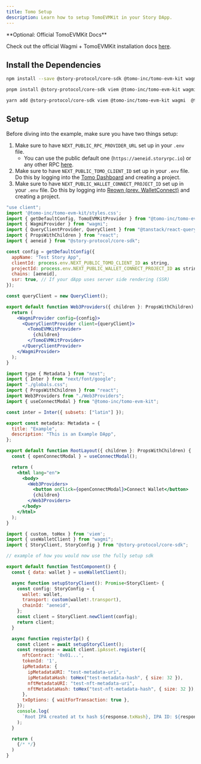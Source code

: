 ```yaml
---
title: Tomo Setup
description: Learn how to setup TomoEVMKit in your Story DApp.
---
```


<Note>
**Optional: Official TomoEVMKit Docs**

Check out the official Wagmi + TomoEVMKit installation docs [here](https://docs.tomo.inc/tomo-sdk/tomoevmkit/quick-start).

</Note>

## Install the Dependencies

<CodeGroup>

```bash npm
npm install --save @story-protocol/core-sdk @tomo-inc/tomo-evm-kit wagmi viem @tanstack/react-query
```

```bash pnpm
pnpm install @story-protocol/core-sdk viem @tomo-inc/tomo-evm-kit wagmi  @tanstack/react-query
```

```bash yarn
yarn add @story-protocol/core-sdk viem @tomo-inc/tomo-evm-kit wagmi  @tanstack/react-query
```

</CodeGroup>

## Setup

Before diving into the example, make sure you have two things setup:

1. Make sure to have `NEXT_PUBLIC_RPC_PROVIDER_URL` set up in your `.env` file.
   - You can use the public default one (`https://aeneid.storyrpc.io`) or any other RPC [here](/network/network-info/aeneid#rpcs).
2. Make sure to have `NEXT_PUBLIC_TOMO_CLIENT_ID` set up in your `.env` file. Do this by logging into the [Tomo Dashboard](https://dashboard.tomo.inc/) and creating a project.
3. Make sure to have `NEXT_PUBLIC_WALLET_CONNECT_PROJECT_ID` set up in your `.env` file. Do this by logging into [Reown (prev. WalletConnect)](https://reown.com/) and creating a project.

<CodeGroup>

```jsx Web3Providers.tsx
"use client";
import '@tomo-inc/tomo-evm-kit/styles.css';
import { getDefaultConfig, TomoEVMKitProvider } from "@tomo-inc/tomo-evm-kit";
import { WagmiProvider } from "wagmi";
import { QueryClientProvider, QueryClient } from "@tanstack/react-query";
import { PropsWithChildren } from "react";
import { aeneid } from "@story-protocol/core-sdk";

const config = getDefaultConfig({
  appName: "Test Story App",
  clientId: process.env.NEXT_PUBLIC_TOMO_CLIENT_ID as string,
  projectId: process.env.NEXT_PUBLIC_WALLET_CONNECT_PROJECT_ID as string,
  chains: [aeneid],
  ssr: true, // If your dApp uses server side rendering (SSR)
});

const queryClient = new QueryClient();

export default function Web3Providers({ children }: PropsWithChildren) {
  return (
    <WagmiProvider config={config}>
      <QueryClientProvider client={queryClient}>
        <TomoEVMKitProvider>
          {children}
        </TomoEVMKitProvider>
      </QueryClientProvider>
    </WagmiProvider>
  );
}
```

```jsx layout.tsx
import type { Metadata } from "next";
import { Inter } from "next/font/google";
import "./globals.css";
import { PropsWithChildren } from "react";
import Web3Providers from "./Web3Providers";
import { useConnectModal } from "@tomo-inc/tomo-evm-kit";

const inter = Inter({ subsets: ["latin"] });

export const metadata: Metadata = {
  title: "Example",
  description: "This is an Example DApp",
};

export default function RootLayout({ children }: PropsWithChildren) {
  const { openConnectModal } = useConnectModal();

  return (
    <html lang="en">
      <body>
        <Web3Providers>
          <button onClick={openConnectModal}>Connect Wallet</button>
          {children}
        </Web3Providers>
      </body>
    </html>
  );
}
```

```jsx TestComponent.tsx
import { custom, toHex } from 'viem';
import { useWalletClient } from "wagmi";
import { StoryClient, StoryConfig } from "@story-protocol/core-sdk";

// example of how you would now use the fully setup sdk

export default function TestComponent() {
  const { data: wallet } = useWalletClient();

  async function setupStoryClient(): Promise<StoryClient> {
    const config: StoryConfig = {
      wallet: wallet,
      transport: custom(wallet!.transport),
      chainId: "aeneid",
    };
    const client = StoryClient.newClient(config);
    return client;
  }

  async function registerIp() {
    const client = await setupStoryClient();
    const response = await client.ipAsset.register({
      nftContract: '0x01...',
      tokenId: '1',
      ipMetadata: {
        ipMetadataURI: "test-metadata-uri",
        ipMetadataHash: toHex("test-metadata-hash", { size: 32 }),
        nftMetadataURI: "test-nft-metadata-uri",
        nftMetadataHash: toHex("test-nft-metadata-hash", { size: 32 }),
      },
      txOptions: { waitForTransaction: true },
    });
    console.log(
      `Root IPA created at tx hash ${response.txHash}, IPA ID: ${response.ipId}`
    );
  }

  return (
    {/* */}
  )
}
```

</CodeGroup>
